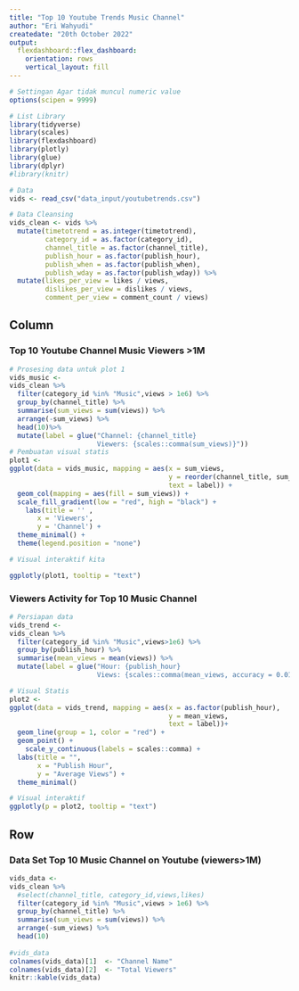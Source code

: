 ---
title: "Top 10 Youtube Trends Music Channel"
author: "Eri Wahyudi"
createdate: "20th October 2022"
output: 
  flexdashboard::flex_dashboard:
    orientation: rows
    vertical_layout: fill
---

```{r setup, include=FALSE}
# Settingan Agar tidak muncul numeric value
options(scipen = 9999)

# List Library
library(tidyverse)
library(scales)
library(flexdashboard)
library(plotly)
library(glue)
library(dplyr)
#library(knitr)

# Data
vids <- read_csv("data_input/youtubetrends.csv")

# Data Cleansing
vids_clean <- vids %>% 
  mutate(timetotrend = as.integer(timetotrend),
         category_id = as.factor(category_id),
         channel_title = as.factor(channel_title),
         publish_hour = as.factor(publish_hour),
         publish_when = as.factor(publish_when),
         publish_wday = as.factor(publish_wday)) %>% 
  mutate(likes_per_view = likes / views,
         dislikes_per_view = dislikes / views,
         comment_per_view = comment_count / views)
```

Column {data-width=350}
-----------------------------------------------------------------------

### Top 10 Youtube Channel Music Viewers >1M

```{r}
# Prosesing data untuk plot 1
vids_music <- 
vids_clean %>% 
  filter(category_id %in% "Music",views > 1e6) %>%
  group_by(channel_title) %>% 
  summarise(sum_views = sum(views)) %>%
  arrange(-sum_views) %>%
  head(10)%>%
  mutate(label = glue("Channel: {channel_title}
                      Viewers: {scales::comma(sum_views)}"))
# Pembuatan visual statis
plot1 <- 
ggplot(data = vids_music, mapping = aes(x = sum_views, 
                                        y = reorder(channel_title, sum_views),
                                        text = label)) +
  geom_col(mapping = aes(fill = sum_views)) +
  scale_fill_gradient(low = "red", high = "black") +
    labs(title = '' ,
       x = 'Viewers',
       y = 'Channel') +
  theme_minimal() +
  theme(legend.position = "none") 

# Visual interaktif kita

ggplotly(plot1, tooltip = "text")

```


### Viewers Activity for Top 10 Music Channel

```{r}
# Persiapan data
vids_trend <- 
vids_clean %>% 
  filter(category_id %in% "Music",views>1e6) %>% 
  group_by(publish_hour) %>% 
  summarise(mean_views = mean(views)) %>% 
  mutate(label = glue("Hour: {publish_hour}
                      Views: {scales::comma(mean_views, accuracy = 0.01)}"))

# Visual Statis
plot2 <- 
ggplot(data = vids_trend, mapping = aes(x = as.factor(publish_hour), 
                                        y = mean_views, 
                                        text = label))+
  geom_line(group = 1, color = "red") +
  geom_point() +
    scale_y_continuous(labels = scales::comma) +
  labs(title = "",
       x = "Publish Hour",
       y = "Average Views") +
  theme_minimal()

# Visual interaktif
ggplotly(p = plot2, tooltip = "text")
```
Row
------------------
### Data Set Top 10 Music Channel on Youtube (viewers>1M)
```{r}
vids_data <- 
vids_clean %>% 
  #select(channel_title, category_id,views,likes)
  filter(category_id %in% "Music",views > 1e6) %>%
  group_by(channel_title) %>% 
  summarise(sum_views = sum(views)) %>%
  arrange(-sum_views) %>%
  head(10)
    
#vids_data
colnames(vids_data)[1]  <- "Channel Name"
colnames(vids_data)[2]  <- "Total Viewers"
knitr::kable(vids_data)

```

